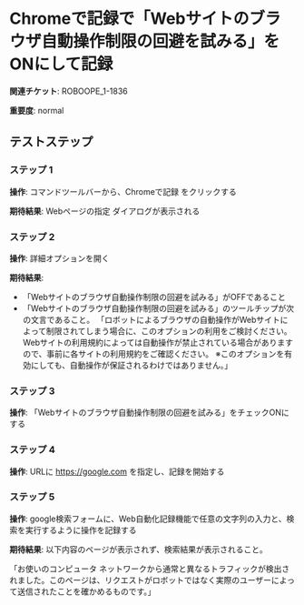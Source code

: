 # Chromeで記録で「Webサイトのブラウザ自動操作制限の回避を試みる」をONにして記録

**関連チケット**: ROBOOPE_1-1836

**重要度**: normal

## テストステップ

### ステップ 1

**操作**: コマンドツールバーから、Chromeで記録 をクリックする

**期待結果**:
Webページの指定 ダイアログが表示される

### ステップ 2

**操作**: 詳細オプションを開く

**期待結果**:
* 「Webサイトのブラウザ自動操作制限の回避を試みる」がOFFであること
* 「Webサイトのブラウザ自動操作制限の回避を試みる」のツールチップが次の文言であること。
    「ロボットによるブラウザの自動操作がWebサイトによって制限されてしまう場合に、このオプションの利用をご検討ください。
    Webサイトの利用規約によっては自動操作が禁止されている場合がありますので、事前に各サイトの利用規約をご確認ください。
    ※このオプションを有効にしても、自動操作が保証されるわけではありません。」

### ステップ 3

**操作**: 「Webサイトのブラウザ自動操作制限の回避を試みる」をチェックONにする

### ステップ 4

**操作**: URLに https://google.com を指定し、記録を開始する

### ステップ 5

**操作**: google検索フォームに、Web自動化記録機能で任意の文字列の入力と、検索を実行するように操作を記録する

**期待結果**:
以下内容のページが表示されず、検索結果が表示されること。

「お使いのコンピュータ ネットワークから通常と異なるトラフィックが検出されました。このページは、リクエストがロボットではなく実際のユーザーによって送信されたことを確かめるものです。」

